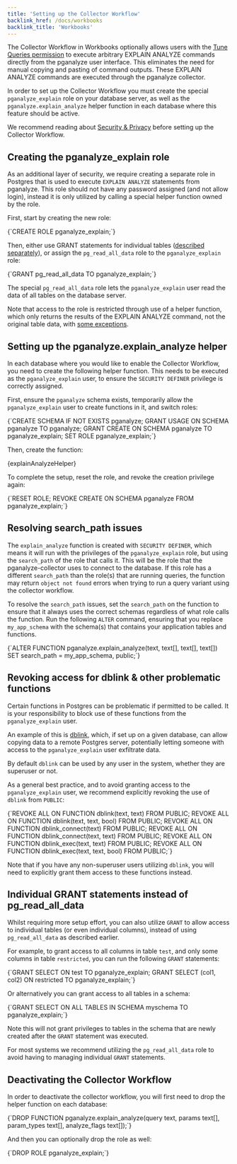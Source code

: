 ```yaml
---
title: 'Setting up the Collector Workflow'
backlink_href: /docs/workbooks
backlink_title: 'Workbooks'
---
```



<DocsBetaFeature feature="Workbooks" />

The Collector Workflow in Workbooks optionally allows users with the [Tune Queries permission](/docs/accounts/permissions#tune-queries)
to execute arbitrary EXPLAIN ANALYZE commands directly from the pganalyze user interface. This eliminates
the need for manual copying and pasting of command outputs. These EXPLAIN ANALYZE commands are executed
through the pganalyze collector.

In order to set up the Collector Workflow you must create the special `pganalyze_explain`
role on your database server, as well as the `pganalyze.explain_analyze` helper function
in each database where this feature should be active.

We recommend reading about [Security & Privacy](security-privacy) before setting up the Collector Workflow.

## Creating the pganalyze_explain role

As an additional layer of security, we require creating a separate role in Postgres
that is used to execute `EXPLAIN ANALYZE` statements from pganalyze. This role should
not have any password assigned (and not allow login), instead it is only utilized
by calling a special helper function owned by the role.

First, start by creating the new role:

<CodeBlock language="sql">
{`CREATE ROLE pganalyze_explain;`}
</CodeBlock>

Then, either use GRANT statements for individual tables ([described separately](#individual-grant-statements-instead-of-pg_read_all_data)), or assign the
`pg_read_all_data` role to the `pganalyze_explain` role:

<CodeBlock language="sql">
{`GRANT pg_read_all_data TO pganalyze_explain;`}
</CodeBlock>

The special `pg_read_all_data` role lets the `pganalyze_explain` user read the data of
all tables on the database server.

Note that access to the role is restricted through use of a helper
function, which only returns the results of the EXPLAIN ANALYZE command, not the original
table data, with [some exceptions](security-privacy#data-privacy-considerations).

## Setting up the pganalyze.explain_analyze helper

In each database where you would like to enable the Collector Workflow, you need to create
the following helper function. This needs to be executed as the `pganalyze_explain` user,
to ensure the `SECURITY DEFINER` privilege is correctly assigned.

First, ensure the `pganalyze` schema exists, temporarily allow the `pganalyze_explain`
user to create functions in it, and switch roles:

<CodeBlock language="sql">
{`CREATE SCHEMA IF NOT EXISTS pganalyze;
GRANT USAGE ON SCHEMA pganalyze TO pganalyze;
GRANT CREATE ON SCHEMA pganalyze TO pganalyze_explain;
SET ROLE pganalyze_explain;`}
</CodeBlock>

Then, create the function:

<CodeBlock language="sql">
{explainAnalyzeHelper}
</CodeBlock>

To complete the setup, reset the role, and revoke the creation privilege again:

<CodeBlock language="sql">
{`RESET ROLE;
REVOKE CREATE ON SCHEMA pganalyze FROM pganalyze_explain;`}
</CodeBlock>
<br/>

## Resolving search_path issues
The `explain_analyze` function is created with `SECURITY DEFINER`, which means it will run with the privileges of the `pganalyze_explain` role,
but using the `search_path` of the role that calls it. This will be the role that the pganalyze-collector uses to connect to the database. If
this role has a different `search_path` than the role(s) that are running queries, the function may return `object not found` errors when trying to
run a query variant using the collector workflow.

To resolve the `search_path` issues, set the `search_path` on the function to ensure that it always uses the correct schemas regardless of what role
calls the function. Run the following `ALTER` command, ensuring that you replace `my_app_schema` with the schema(s) that contains your application 
tables and functions.

<CodeBlock language="sql">
{`ALTER FUNCTION pganalyze.explain_analyze(text, text[], text[], text[]) SET search_path = my_app_schema, public;`}
</CodeBlock>
<br/>

 
## Revoking access for dblink & other problematic functions

Certain functions in Postgres can be problematic if permitted to be called. It is your
responsibility to block use of these functions from the `pganalyze_explain` user.

An example of this is [dblink](https://www.postgresql.org/docs/current/dblink.html), which,
if set up on a given database, can allow copying data to a remote Postgres server, potentially
letting someone with access to the `pganalyze_explain` user exfiltrate data.

By default `dblink` can be used by any user in the system, whether they are superuser or not.

As a general best practice, and to avoid granting access to the `pganalyze_explain` user,
we recommend explicitly revoking the use of `dblink` from `PUBLIC`:

<CodeBlock language="sql">
{`REVOKE ALL ON FUNCTION dblink(text, text) FROM PUBLIC;
REVOKE ALL ON FUNCTION dblink(text, text, bool) FROM PUBLIC;
REVOKE ALL ON FUNCTION dblink_connect(text) FROM PUBLIC;
REVOKE ALL ON FUNCTION dblink_connect(text, text) FROM PUBLIC;
REVOKE ALL ON FUNCTION dblink_exec(text, text) FROM PUBLIC;
REVOKE ALL ON FUNCTION dblink_exec(text, text, bool) FROM PUBLIC;`}
</CodeBlock>

Note that if you have any non-superuser users utilizing `dblink`, you will need to explicitly
grant them access to these functions instead.

## Individual GRANT statements instead of pg_read_all_data

Whilst requiring more setup effort, you can also utilize `GRANT` to allow access to individual tables (or even individual columns),
instead of using `pg_read_all_data` as described earlier.

For example, to grant access to all columns in table `test`, and only some columns in table `restricted`, you can run the following `GRANT` statements:

<CodeBlock language="sql">
{`GRANT SELECT ON test TO pganalyze_explain;
GRANT SELECT (col1, col2) ON restricted TO pganalyze_explain;`}
</CodeBlock>

Or alternatively you can grant access to all tables in a schema:

<CodeBlock language="sql">
{`GRANT SELECT ON ALL TABLES IN SCHEMA myschema TO pganalyze_explain;`}
</CodeBlock>

Note this will not grant privileges to tables in the schema that are newly created after the `GRANT` statement was executed.

For most systems we recommend utilizing the `pg_read_all_data` role to avoid having to managing individual `GRANT` statements.

## Deactivating the Collector Workflow

In order to deactivate the collector workflow, you will first need to drop the helper function on each database:

<CodeBlock language="sql">
{`DROP FUNCTION pganalyze.explain_analyze(query text, params text[], param_types text[], analyze_flags text[]);`}
</CodeBlock>

And then you can optionally drop the role as well:

<CodeBlock language="sql">
{`DROP ROLE pganalyze_explain;`}
</CodeBlock>
